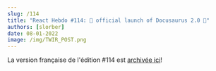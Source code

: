 ```yaml
---
slug: /114
title: "React Hebdo #114: 🎉 official launch of Docusaurus 2.0 🥳️"
authors: [slorber]
date: 08-01-2022
image: /img/TWIR_POST.png
---
```


La version française de l'édition #114 est [archivée ici](https://www.getrevue.co/profile/sebastien-lorber/issues/react-hebdo-114-lancement-officiel-de-docusaurus-2-0-1273922)!
